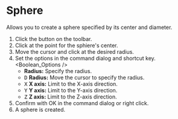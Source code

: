 
# Sphere

<Reference shortcut='' command='Sphere' button='Toolbar' />

Allows you to create a sphere specified by its center and diameter.

1. Click the button <ButtonIcon type="button-sphere" /> on the toolbar.
2. Click at the point for the sphiere's center.
3. Move the cursor and click at the desired radius.
4. Set the options in the command dialog and shortcut key.
   <Boolean_Options />
   - **Radius:** Specify the radius.
   - <kbd>D</kbd> **Radius:** Move the cursor to specify the radius.
   - <kbd>X</kbd> **X axis:** Limit to the X-axis direction.
   - <kbd>Y</kbd> **Y axis:** Limit to the Y-axis direction.
   - <kbd>Z</kbd> **Z axis:** Limit to the Z-axis direction.
5. Confirm with OK in the command dialog or right click.
6. A sphere is created.


